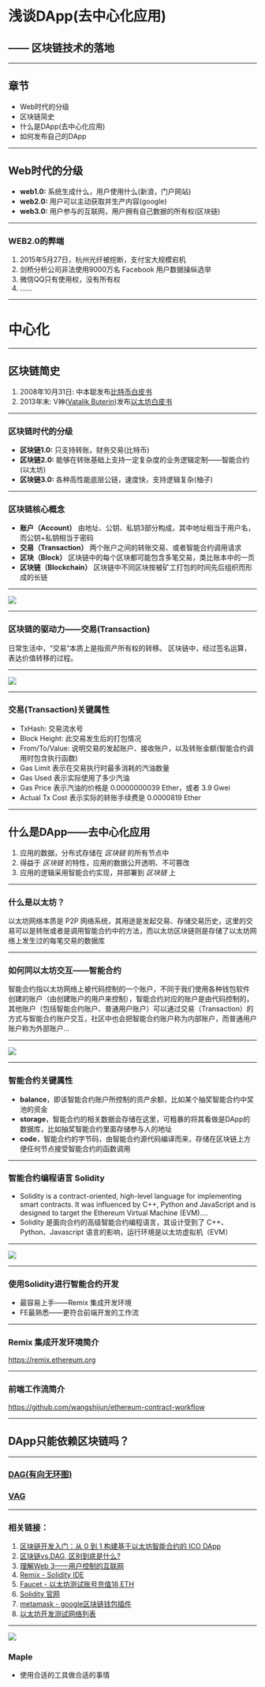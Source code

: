 



<Head>
  <title>浅谈DApp(去中心化应用) —— 区块链技术的落地</title>
</Head>

# 浅谈DApp(去中心化应用)
## —— 区块链技术的落地

---

## 章节

- Web时代的分级
- 区块链简史
- 什么是DApp(去中心化应用)
- 如何发布自己的DApp


---

## Web时代的分级

- **web1.0:** 系统生成什么，用户使用什么(新浪，门户网站)
- **web2.0:** 用户可以主动获取并生产内容(google)
- **web3.0:** 用户参与的互联网，用户拥有自己数据的所有权(区块链)

---

### WEB2.0的弊端

1. 2015年5月27日，杭州光纤被挖断，支付宝大规模宕机
2. 剑桥分析公司非法使用9000万名 Facebook 用户数据操纵选举
3. 微信QQ只有使用权，没有所有权
4. ……

---

# 中心化

---

## 区块链简史

1. 2008年10月31日: 中本聪发布[比特币白皮书](https://bitcoin.org/bitcoin.pdf)
2. 2013年末: V神([Vatalik Buterin](https://twitter.com/vitalikbuterin))发布[以太坊白皮书](https://github.com/ethereum/wiki/wiki/White-Paper)

---

### 区块链时代的分级

- **区块链1.0:** 只支持转账，财务交易(比特币)
- **区块链2.0:** 能够在转账基础上支持一定复杂度的业务逻辑定制——智能合约(以太坊)
- **区块链3.0:** 各种高性能底层公链，速度快，支持逻辑复杂(柚子)

---

### 区块链核心概念

- **账户（Account）** 由地址、公钥、私钥3部分构成，其中地址相当于用户名，而公钥+私钥相当于密码
- **交易（Transaction）** 两个账户之间的转账交易、或者智能合约调用请求
- **区块（Block）** 区块链中的每个区块都可能包含多笔交易，类比账本中的一页
- **区块链（Blockchain）** 区块链中不同区块按被矿工打包的时间先后组织而形成的长链

---

<Image src='./images/img01.jpg' size='100% auto'/>

---

### 区块链的驱动力——交易(Transaction)
日常生活中，“交易”本质上是指资产所有权的转移。
区块链中，经过签名运算，表达价值转移的过程。

---

<Image src='./images/transaction.png' size='100% auto'/>

---

### 交易(Transaction)关键属性

- TxHash: 交易流水号
- Block Height: 此交易发生后的打包情况
- From/To/Value: 说明交易的发起账户、接收账户，以及转账金额(智能合约调用时包含执行函数)
- Gas Limit 表示在交易执行时最多消耗的汽油数量
- Gas Used 表示实际使用了多少汽油
- Gas Price 表示汽油的价格是 0.0000000039 Ether，或者 3.9 Gwei
- Actual Tx Cost 表示实际的转账手续费是 0.0000819 Ether

---

## 什么是DApp——去中心化应用

1. 应用的数据，分布式存储在 *区块链* 的所有节点中
2. 得益于 *区块链* 的特性，应用的数据公开透明、不可篡改
3. 应用的逻辑采用智能合约实现，并部署到 *区块链* 上

---

### 什么是以太坊？

以太坊网络本质是 P2P 网络系统，其用途是发起交易、存储交易历史，这里的交易可以是转账或者是调用智能合约中的方法，而以太坊区块链则是存储了以太坊网络上发生过的每笔交易的数据库

---

### 如何同以太坊交互——智能合约

智能合约指以太坊网络上被代码控制的一个账户，不同于我们使用各种钱包软件 创建的账户（由创建账户的用户来控制），智能合约对应的账户是由代码控制的，其他账户（包括智能合约账户、普通用户账户）可以通过交易（Transaction）的方式与智能合约账户交互，社区中也会把智能合约账户称为内部账户，而普通用户账户称为外部账户...

---

<Image src='./images/img02.jpg' size='100% auto'/>

---

### 智能合约关键属性

- **balance**，即该智能合约账户所控制的资产余额，比如某个抽奖智能合约中奖池的资金
- **storage**，智能合约的相关数据会存储在这里，可粗暴的将其看做是DApp的数据库，比如抽奖智能合约里面存储参与人的地址
- **code**，智能合约的字节码，由智能合约源代码编译而来，存储在区块链上方便任何节点接受智能合约的函数调用

---

### 智能合约编程语言 Solidity

- Solidity is a contract-oriented, high-level language for implementing smart contracts. It was influenced by C++, Python and JavaScript and is designed to target the Ethereum Virtual Machine (EVM)....
- Solidity 是面向合约的高级智能合约编程语言，其设计受到了 C++、Python、Javascript 语言的影响，运行环境是以太坊虚拟机（EVM）

---

<Image src='./images/img03.jpg' size='100% auto'/>

---

### 使用Solidity进行智能合约开发

- 最容易上手——Remix 集成开发环境
- FE最熟悉——更符合前端开发的工作流

---

### Remix 集成开发环境简介

https://remix.ethereum.org

---

### 前端工作流简介

https://github.com/wangshijun/ethereum-contract-workflow

---

## DApp只能依赖区块链吗？

---

### [DAG(有向无环图)](http://www.huoxing24.com/newsdetail/20181031075600967824.html)
### [VAG](https://vite.org)

---

### 相关链接：
1. [区块链开发入门：从 0 到 1 构建基于以太坊智能合约的 ICO DApp](https://juejin.im/book/5addb2eb6fb9a07abd0d4557)
2. [区块链vs.DAG, 区别到底是什么?](http://www.huoxing24.com/newsdetail/20181031075600967824.html)
3. [理解Web 3——用户控制的互联网](http://www.infoq.com/cn/articles/understanding-web-3-a-user-controlled-internet)
4. [Remix - Solidity IDE](https://remix.ethereum.org)
5. [Faucet - 以太坊测试账号充值18 ETH](https://faucet.rinkeby.io/)
6. [Solidity 官网](https://solidity.readthedocs.io/en/v0.4.23/)
7. [metamask - google区块链钱包插件](https://chrome.google.com/webstore/detail/metamask/nkbihfbeogaeaoehlefnkodbefgpgknn/related?hl=en)
8. [以太坊开发测试网络列表](https://testnet.etherscan.io/)

---


![](./images/avatar.jpg)


### Maple
- 使用合适的工具做合适的事情

